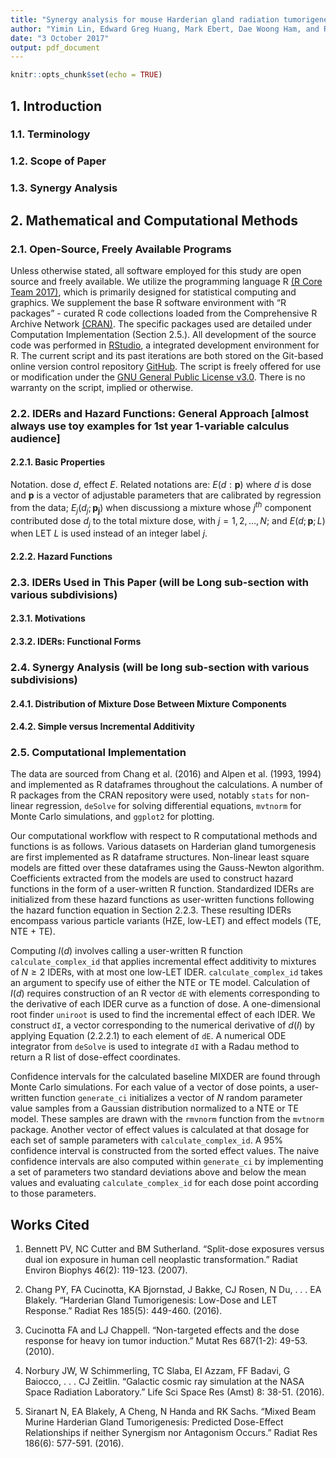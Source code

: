 ```yaml
---
title: "Synergy analysis for mouse Harderian gland radiation tumorigenesis induced by mixed beams whose individual components are simulated galactic cosmic rays"
author: "Yimin Lin, Edward Greg Huang, Mark Ebert, Dae Woong Ham, and Rainer K. Sachs"
date: "3 October 2017"
output: pdf_document
---
```


```r
knitr::opts_chunk$set(echo = TRUE)
```

## 1. Introduction

### 1.1. Terminology

### 1.2. Scope of Paper 

### 1.3. Synergy Analysis

## 2. Mathematical and Computational Methods

### 2.1. Open-Source, Freely Available Programs
Unless otherwise stated, all software employed for this study are open source and freely available. We utilize the programming language R [(R Core Team 2017)](https://www.r-project.org/), which is primarily designed for statistical computing and graphics. We supplement the base R software environment with "R packages" - curated R code collections loaded from the Comprehensive R Archive Network [(CRAN)](https://cran.r-project.org/). The specific packages used are detailed under Computation Implementation (Section 2.5.). All development of the source code was performed in [RStudio](https://www.rstudio.com/), a integrated development environment for R. The current script and its past iterations are both stored on the Git-based online version control repository [GitHub](https://github.com/eghuang/NASAmouseHG). The script is freely offered for use or modification under the [GNU General Public License v3.0](https://github.com/eghuang/NASAmouseHG/blob/master/LICENSE). There is no warranty on the script, implied or otherwise.

### 2.2. IDERs and Hazard Functions: General Approach [almost always use toy examples for 1st year 1-variable calculus audience]

#### 2.2.1. Basic Properties

Notation. dose $d$, effect $E$. Related notations are: $E(d: \textbf{p})$ where $d$ is dose and $\textbf{p}$ is a vector of adjustable parameters that are calibrated by regression from the data; $E_j(d_j; \mathbf{p_j})$ when discussiong a mixture whose $j^{th}$ component contributed dose $d_j$ to the total mixture dose, with $j = 1, 2, \dots, N$; and $E(d; \textbf{p}; L)$ when LET $L$ is used instead of an integer label $j$. 

#### 2.2.2. Hazard Functions

### 2.3. IDERs Used in This Paper (will be Long sub-section with various subdivisions)

#### 2.3.1. Motivations

#### 2.3.2. IDERs: Functional Forms

### 2.4. Synergy Analysis (will be long sub-section with various subdivisions)

#### 2.4.1. Distribution of Mixture Dose Between Mixture Components

#### 2.4.2. Simple versus Incremental Additivity

### 2.5. Computational Implementation  
The data are sourced from Chang et al. (2016) and Alpen et al. (1993, 1994) and implemented as R dataframes throughout the calculations. A number of R packages from the CRAN repository were used, notably `stats` for non-linear regression, `deSolve` for solving differential equations, `mvtnorm` for Monte Carlo simulations, and `ggplot2` for plotting.  

Our computational workflow with respect to R computational methods and functions is as follows. Various datasets on Harderian gland tumorgenesis are first implemented as R dataframe structures. Non-linear least square models are fitted over these dataframes using the Gauss-Newton algorithm. Coefficients extracted from the models are used to construct hazard functions in the form of a user-written R function. Standardized IDERs are initialized from these hazard functions as user-written functions following the hazard function equation in Section 2.2.3. These resulting IDERs encompass various particle variants (HZE, low-LET) and effect models (TE, NTE + TE).  

Computing $I(d)$ involves calling a user-written R function `calculate_complex_id` that applies incremental effect additivity to mixtures of $N \geq 2$ IDERs, with at most one low-LET IDER. `calculate_complex_id` takes an argument to specify use of either the NTE or TE model. Calculation of $I(d)$ requires construction of an R vector `dE` with elements corresponding to the derivative of each IDER curve as a function of dose. A one-dimensional root finder `uniroot` is used to find the incremental effect of each IDER. We construct `dI`, a vector corresponding to the numerical derivative of $d(I)$ by applying Equation (2.2.2.1) to each element of `dE`. A numerical ODE integrator from `deSolve` is used to integrate `dI` with a Radau method to return a R list of dose-effect coordinates.

Confidence intervals for the calculated baseline MIXDER are found through Monte Carlo simulations. For each value of a vector of dose points, a user-written function `generate_ci` initializes a vector of $N$ random parameter value samples from a Gaussian distribution normalized to a NTE or TE model. These samples are drawn with the `rmvnorm` function from the `mvtnorm` package. Another vector of effect values is calculated at that dosage for each set of sample parameters with `calculate_complex_id`. A 95% confidence interval is constructed from the sorted effect values. The naive confidence intervals are also computed within `generate_ci` by implementing a set of parameters two standard deviations above and below the mean values and evaluating `calculate_complex_id` for each dose point according to those parameters.

## Works Cited
1.	Bennett PV, NC Cutter and BM Sutherland. "Split-dose exposures versus dual ion exposure in human cell neoplastic transformation." Radiat Environ Biophys 46(2): 119-123. (2007).  

2.	Chang PY, FA Cucinotta, KA Bjornstad, J Bakke, CJ Rosen, N Du, . . . EA Blakely. "Harderian Gland Tumorigenesis: Low-Dose and LET Response." Radiat Res 185(5): 449-460. (2016).  

3.	Cucinotta FA and LJ Chappell. "Non-targeted effects and the dose response for heavy ion tumor induction." Mutat Res 687(1-2): 49-53. (2010).  

4.	Norbury JW, W Schimmerling, TC Slaba, EI Azzam, FF Badavi, G Baiocco, . . . CJ Zeitlin. "Galactic cosmic ray simulation at the NASA Space Radiation Laboratory." Life Sci Space Res (Amst) 8: 38-51. (2016).  

5.	Siranart N, EA Blakely, A Cheng, N Handa and RK Sachs. "Mixed Beam Murine Harderian Gland Tumorigenesis: Predicted Dose-Effect Relationships if neither Synergism nor Antagonism Occurs." Radiat Res 186(6): 577-591. (2016).  
